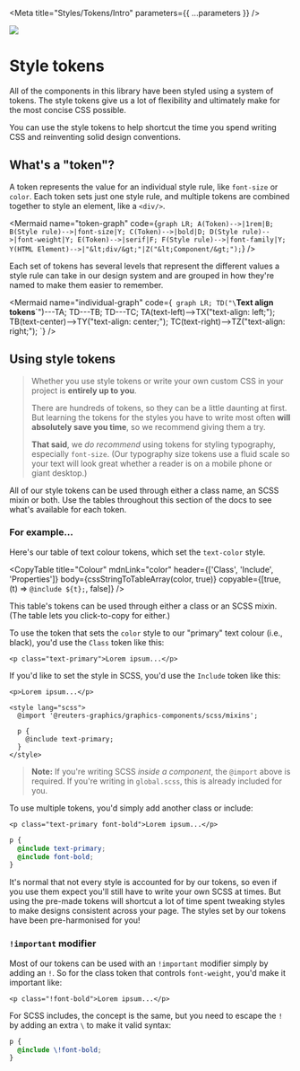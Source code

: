 

<Meta title="Styles/Tokens/Intro" parameters={{ ...parameters }} />

![](https://graphics.thomsonreuters.com/style-assets/images/logos/reuters-graphics-logo/svg/graphics-logo-color-dark.svg)

# Style tokens

All of the components in this library have been styled using a system of tokens. The style tokens give us a lot of flexibility and ultimately make for the most concise CSS possible.

You can use the style tokens to help shortcut the time you spend writing CSS and reinventing solid design conventions.

## What's a "token"?

A token represents the value for an individual style rule, like `font-size` or `color`. Each token sets just one style rule, and multiple tokens are combined together to style an element, like a `<div/>`.

<Mermaid
  name="token-graph"
  code={`
graph LR;
  A(Token)-->|1rem|B;
  B(Style rule)-->|font-size|Y;
  C(Token)-->|bold|D;
  D(Style rule)-->|font-weight|Y;
  E(Token)-->|serif|F;
  F(Style rule)-->|font-family|Y;
  Y(HTML Element)-->|"&lt;div/&gt;"|Z("&lt;Component/&gt;");
`}
/>

Each set of tokens has several levels that represent the different values a style rule can take in our design system and are grouped in how they're named to make them easier to remember.

<Mermaid
  name="individual-graph"
  code={`
graph LR;
  TD("\`**Text align tokens**\`")---TA;
  TD---TB;
  TD---TC;
  TA(text-left)-->TX("text-align: left;");
  TB(text-center)-->TY("text-align: center;");
  TC(text-right)-->TZ("text-align: right;");
`}
/>

## Using style tokens

> Whether you use style tokens or write your own custom CSS in your project is **entirely up to you**.
>
> There are hundreds of tokens, so they can be a little daunting at first. But learning the tokens for the styles you have to write most often **will absolutely save you time**, so we recommend giving them a try.
>
> **That said**, we _do recommend_ using tokens for styling typography, especially `font-size`. (Our typography size tokens use a fluid scale so your text will look great whether a reader is on a mobile phone or giant desktop.)

All of our style tokens can be used through either a class name, an SCSS mixin or both. Use the tables throughout this section of the docs to see what's available for each token.

### For example...

Here's our table of text colour tokens, which set the `text-color` style.

<CopyTable
  title="Colour"
  mdnLink="color"
  header={['Class', 'Include', 'Properties']}
  body={cssStringToTableArray(color, true)}
  copyable={[true, (t) => `@include ${t};`, false]}
/>

This table's tokens can be used through either a class or an SCSS mixin. (The table lets you click-to-copy for either.)

To use the token that sets the `color` style to our "primary" text colour (i.e., black), you'd use the `Class` token like this:

```svelte
<p class="text-primary">Lorem ipsum...</p>
```

If you'd like to set the style in SCSS, you'd use the `Include` token like this:

```svelte
<p>Lorem ipsum...</p>

<style lang="scss">
  @import '@reuters-graphics/graphics-components/scss/mixins';

  p {
    @include text-primary;
  }
</style>
```

> **Note:** If you're writing SCSS _inside a component_, the `@import` above is required. If you're writing in `global.scss`, this is already included for you.

To use multiple tokens, you'd simply add another class or include:

```svelte
<p class="text-primary font-bold">Lorem ipsum...</p>
```

```scss
p {
  @include text-primary;
  @include font-bold;
}
```

It's normal that not every style is accounted for by our tokens, so even if you use them expect you'll still have to write your own SCSS at times. But using the pre-made tokens will shortcut a lot of time spent tweaking styles to make designs consistent across your page. The styles set by our tokens have been pre-harmonised for you!

### `!important` modifier

Most of our tokens can be used with an `!important` modifier simply by adding an `!`. So for the class token that controls `font-weight`, you'd make it important like:

```svelte
<p class="!font-bold">Lorem ipsum...</p>
```

For SCSS includes, the concept is the same, but you need to escape the `!` by adding an extra `\` to make it valid syntax:

```scss
p {
  @include \!font-bold;
}
```
